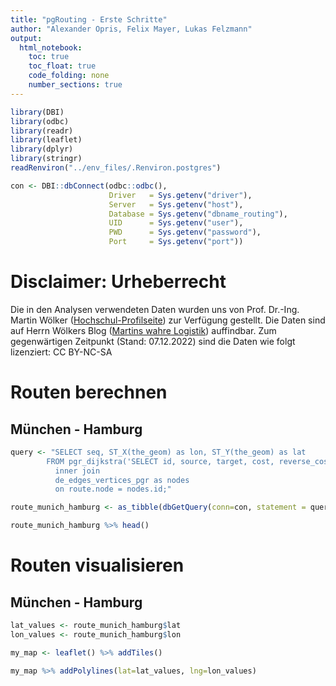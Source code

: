```yaml
---
title: "pgRouting - Erste Schritte"
author: "Alexander Opris, Felix Mayer, Lukas Felzmann"
output:
  html_notebook:
    toc: true
    toc_float: true
    code_folding: none
    number_sections: true
---
```


```r
library(DBI)
library(odbc)
library(readr)
library(leaflet)
library(dplyr)
library(stringr)
readRenviron("../env_files/.Renviron.postgres")
```

```r
con <- DBI::dbConnect(odbc::odbc(),
                      Driver   = Sys.getenv("driver"),
                      Server   = Sys.getenv("host"),
                      Database = Sys.getenv("dbname_routing"),
                      UID      = Sys.getenv("user"),
                      PWD      = Sys.getenv("password"),
                      Port     = Sys.getenv("port"))
```

# Disclaimer: Urheberrecht
Die in den Analysen verwendeten Daten wurden uns von Prof. Dr.-Ing. Martin Wölker ([Hochschul-Profilseite](https://www.hs-kl.de/hochschule/profil/personenverzeichnis/detailanzeige-personen/person/martin-woelker)) zur Verfügung gestellt. Die Daten sind auf Herrn Wölkers Blog ([Martins wahre Logistik](https://martins-wahre-logistik.blogspot.com/2022/10/logistics-case-studies-der-lieferschein.html)) auffindbar. Zum gegenwärtigen Zeitpunkt (Stand: 07.12.2022) sind die Daten wie folgt lizenziert: CC BY-NC-SA


# Routen berechnen
## München - Hamburg

```r
query <- "SELECT seq, ST_X(the_geom) as lon, ST_Y(the_geom) as lat
        FROM pgr_dijkstra('SELECT id, source, target, cost, reverse_cost FROM de_edges', 3828327, 3455, TRUE) as route
	      inner join
	      de_edges_vertices_pgr as nodes
	      on route.node = nodes.id;"

route_munich_hamburg <- as_tibble(dbGetQuery(conn=con, statement = query))
```

```r
route_munich_hamburg %>% head()
```


# Routen visualisieren
## München - Hamburg
```r
lat_values <- route_munich_hamburg$lat
lon_values <- route_munich_hamburg$lon
```

```r
my_map <- leaflet() %>% addTiles()
```

```r
my_map %>% addPolylines(lat=lat_values, lng=lon_values) 
```
